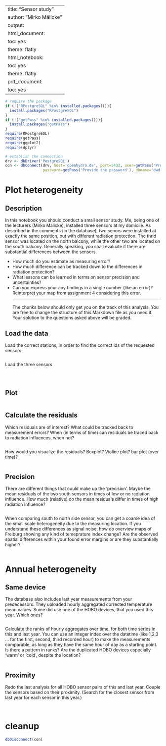 --
title: "Sensor study"
author: "Mirko Mälicke"
output:
  html_document: 
    toc: yes
    theme: flatly
  html_notebook:
    toc: yes
    theme: flatly
  pdf_document:
    toc: yes
---

```r
# require the package
if (!("RPostgreSQL" %in% installed.packages())){
  install.packages("RPostgreSQL")
}
if (!("getPass" %in% installed.packages())){
  install.packages("getPass")
}
require(RPostgreSQL)
require(getPass)
require(ggplot2)
require(dplyr)

# establish the connection
drv <- dbDriver('PostgreSQL')
con <- dbConnect(drv, host='openhydro.de', port=5432, user=getPass('Provide the user'), 
                 password=getPass('Provide the password'), dbname='dwd')
```

# Plot heterogeneity
## Description

In this notebook you should conduct a small sensor study. 
Me, being one of the lecturers (Mirko Mälicke), installed three sensors at my domicile.
As described in the comments (in the database), two senors were installed at exactly the same position, but with different radiation protection. 
The thrid sensor was located on the north balcony, while the other two are located on the south balcony. 
Generally speaking, you shall evaluate if there are substantial differences between the sensors. <br>

  * How much do you estimate as measuring error? 
  * How much difference can be tracked down to the differences in radiation protection?
  * What lessons can be learned in terms on sensor precision and uncertainties?
  * Can you express your any findings in a single number (like an error)? Reinterpret your map from assignment 4 considering this error.<hr>
The chunks below should only get you on the track of this analysis. You are free to change the structure of this Markdown file as you need it. Your solution to the questions asked above will be graded.
  
## Load the data

Load the correct stations, in order to find the correct ids of the requested sensors.
```sql

```

Load the three sensors
```sql

```
```sql

```
```sql

```

## Plot
```r

```

## Calculate the residuals

Which residuals are of interest? What could be tracked back to measurement errors? When (in terms of time) can residuals be traced back to radiation influences, when not?
```r

```

How would you visualize the residuals? Boxplot? Violine plot? bar plot (over time)?
```r

```

## Precision 

There are different things that could make up the 'precision'. Maybe the mean residuals of the two south sensors in times of low or no radiation influence. How much (relative) do the mean residuals differ in times of high radiation influence?
```r

```

When comparing south to north side sensor, you can get a coarse idea of the small scale heterogeneity due to the measuring location. If you understand these differences as signal noise, how do overview maps of Freiburg showing any kind of temeprature index change? 
Are the observed spatial differences within your found error margins or are they substantially higher?
```r

```

# Annual heterogeneity
## Same device

The database also includes last year measurements from your predecessors. They uploaded hourly aggregated corrected temperature mean values.
Some did use one of the HOBO devices, that you used this year. Which ones?
```sql

```

Calculate the ranks of hourly aggregates over time, for both time series in this and last year. 
You can use an integer index over the datetime (like 1,2,3 ... for the first, second, third recorded hour) to make the measurements comparable, as long as they have the same hour of day as a starting point.
Is there a pattern in ranks? Are the duplicated HOBO devices especially 'warm' or 'cold', despite the location?
```r

```


## Proximity

Redo the last analysis for all HOBO sensor pairs of this and last year. Couple the sensors based on their proximity. (Search for the closest sensor from last year for each sensor in this year.)
```sql

```

```r

```

# cleanup
```r
dbDisconnect(con)
```

